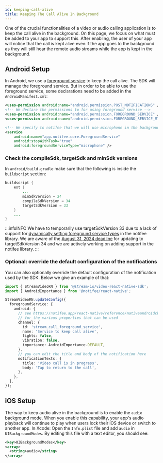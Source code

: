 ```yaml
---
id: keeping-call-alive
title: Keeping The Call Alive In Background
---
```


One of the crucial functionalities of a video or audio calling application is to keep the call alive in the background. On this page, we focus on what must be added to your app to support this. After enabling, the user of your app will notice that the call is kept alive even if the app goes to the background as they will still hear the remote audio streams while the app is kept in the background.

## Android Setup

In Android, we use a [foreground service](https://developer.android.com/guide/components/foreground-services) to keep the call alive. The SDK will manage the foreground service. But in order to be able to use the foreground service, some declarations need to be added in the `AndroidManifest.xml`:

```xml
<uses-permission android:name="android.permission.POST_NOTIFICATIONS" />
<!-- We declare the permissions to for using foreground service -->
<uses-permission android:name="android.permission.FOREGROUND_SERVICE" />
<uses-permission android:name="android.permission.FOREGROUND_SERVICE_MICROPHONE" />

<!-- We specify to notifee that we will use microphone in the background -->
<service
    android:name="app.notifee.core.ForegroundService"
    android:stopWithTask="true"
    android:foregroundServiceType="microphone" />
```

<!-- vale off -->
### Check the compileSdk, targetSdk and minSdk versions

In `android/build.gradle` make sure that the following is inside the `buildscript` section:

```java
buildscript {
    ext {
        ...
        minSdkVersion = 24
        compileSdkVersion = 34
        targetSdkVersion = 33
    }
    ...
}
```

:::infoINFO
We have to temporarily use targetSdkVersion 33 due to a lack of support for [dynamically setting foreground service types](https://github.com/invertase/notifee/issues/997#issuecomment-2036781216) in the notifee library. We are aware of the [August 31, 2024 deadline](https://apilevels.com/) for updating to targetSdkVersion 34 and we are actively working on adding support in the notifee library.
:::
<!-- vale on -->

### Optional: override the default configuration of the notifications

You can also optionally override the default configuration of the notification used by the SDK. Below we give an example of that:

```ts
import { StreamVideoRN } from '@stream-io/video-react-native-sdk';
import { AndroidImportance } from '@notifee/react-native';

StreamVideoRN.updateConfig({
  foregroundService: {
    android: {
      // see https://notifee.app/react-native/reference/nativeandroidchannel
      // for the various properties that can be used
      channel: {
        id: 'stream_call_foreground_service',
        name: 'Service to keep call alive',
        lights: false,
        vibration: false,
        importance: AndroidImportance.DEFAULT,
      },
      // you can edit the title and body of the notification here
      notificationTexts: {
        title: 'Video call is in progress',
        body: 'Tap to return to the call',
      },
    },
  },
});
```

## iOS Setup

The way to keep audio alive in the background is to enable the `audio` background mode. When you enable this capability, your app's audio playback will continue to play when users lock their iOS device or switch to another app. In Xcode: Open the `Info.plist` file and add `audio` in `UIBackgroundModes`. By editing this file with a text editor, you should see:

```xml
<key>UIBackgroundModes</key>
<array>
  <string>audio</string>
</array>
```
